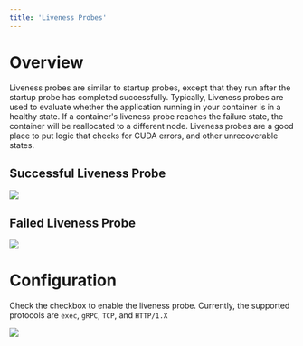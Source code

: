```yaml
---
title: 'Liveness Probes'
---
```


# Overview

Liveness probes are similar to startup probes, except that they run after the startup probe has completed successfully.
Typically, Liveness probes are used to evaluate whether the application running in your container is in a healthy state.
If a container's liveness probe reaches the failure state, the container will be reallocated to a different node.
Liveness probes are a good place to put logic that checks for CUDA errors, and other unrecoverable states.

## Successful Liveness Probe

<img src="/container-engine/images/67f4869-Liveness_Recovers1.png" />

## Failed Liveness Probe

<img src="/container-engine/images/05e66d5-Liveness_Failure1.png" />

# Configuration

Check the checkbox to enable the liveness probe. Currently, the supported protocols are `exec`, `gRPC`, `TCP`, and
`HTTP/1.X`

<img src="/container-engine/images/d7a0dfb-image.png" />

